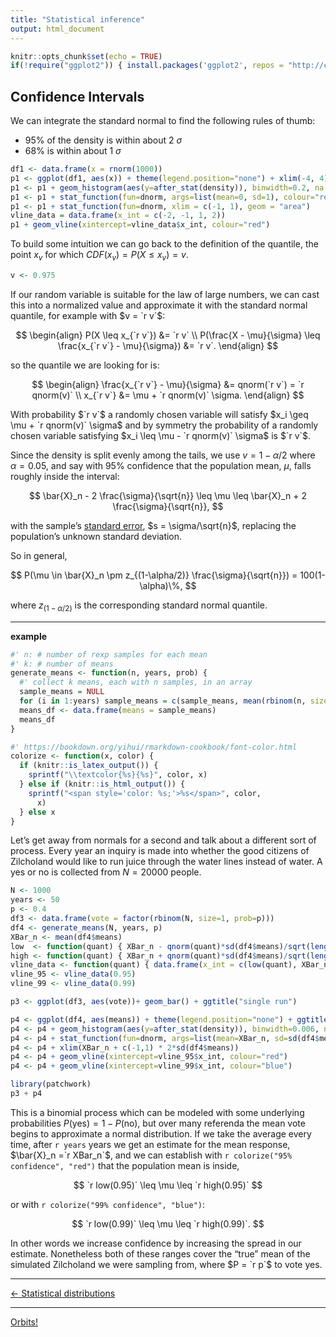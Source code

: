 ```yaml
---
title: "Statistical inference"
output: html_document
---
```


```r
knitr::opts_chunk$set(echo = TRUE)
if(!require("ggplot2")) { install.packages('ggplot2', repos = "http://cran.us.r-project.org"); library("ggplot2") }
```

## Confidence Intervals

We can integrate the standard normal to find the following rules of thumb:

- 95% of the density is within about 2 $\sigma$
- 68% is within about 1 $\sigma$

```r
df1 <- data.frame(x = rnorm(1000))
p1 <- ggplot(df1, aes(x)) + theme(legend.position="none") + xlim(-4, 4)
p1 <- p1 + geom_histogram(aes(y=after_stat(density)), binwidth=0.2, na.rm=TRUE)
p1 <- p1 + stat_function(fun=dnorm, args=list(mean=0, sd=1), colour="red")
p1 <- p1 + stat_function(fun=dnorm, xlim = c(-1, 1), geom = "area")
vline_data = data.frame(x_int = c(-2, -1, 1, 2))
p1 + geom_vline(xintercept=vline_data$x_int, colour="red")
```

To build some intuition we can go back to the definition of the quantile, the point $x_v$ for which $CDF(x_v) = P(X \leq x_v) = v$.

```r
v <- 0.975
```

If our random variable is suitable for the law of large numbers, we can cast this into a normalized value and approximate it with the standard normal quantile, for example with $v = `r v`$:

$$
\begin{align}
P(X \leq x_{`r v`}) &= `r v` \\
P(\frac{X - \mu}{\sigma} \leq \frac{x_{`r v`} - \mu}{\sigma}) &= `r v`.
\end{align}
$$

so the quantile we are looking for is:

$$
\begin{align}
\frac{x_{`r v`} - \mu}{\sigma} &= qnorm(`r v`) = `r qnorm(v)` \\
x_{`r v`} &= \mu + `r qnorm(v)` \sigma.
\end{align}
$$

With probability $`r v`$ a randomly chosen variable will satisfy $x_i \geq \mu + `r qnorm(v)` \sigma$ and by symmetry the probability of a randomly chosen variable satisfying $x_i \leq \mu - `r qnorm(v)` \sigma$ is $`r v`$.

Since the density is split evenly among the tails, we use $v = 1-\alpha/2$ where $\alpha = 0.05$, and say with $95\%$ confidence that the population mean, $\mu$, falls roughly inside the interval:

$$
\bar{X}_n - 2 \frac{\sigma}{\sqrt{n}} \leq \mu \leq \bar{X}_n + 2 \frac{\sigma}{\sqrt{n}},
$$

with the sample's [standard error](https://en.wikipedia.org/wiki/Standard_error), $s = \sigma/\sqrt{n}$, replacing the population's unknown standard deviation.

So in general,

$$
P(\mu \in \bar{X}_n \pm z_{(1-\alpha/2)} \frac{\sigma}{\sqrt{n}}) = 100(1-\alpha)\%,
$$

where $z_{(1-\alpha/2)}$ is the corresponding standard normal quantile.

***

**example**

```r
#' n: # number of rexp samples for each mean
#' k: # number of means
generate_means <- function(n, years, prob) {
  #' collect k means, each with n samples, in an array
  sample_means = NULL
  for (i in 1:years) sample_means = c(sample_means, mean(rbinom(n, size=1, prob=prob)))
  means_df <- data.frame(means = sample_means)
  means_df
}
```

```r
#' https://bookdown.org/yihui/rmarkdown-cookbook/font-color.html
colorize <- function(x, color) {
  if (knitr::is_latex_output()) {
    sprintf("\\textcolor{%s}{%s}", color, x)
  } else if (knitr::is_html_output()) {
    sprintf("<span style='color: %s;'>%s</span>", color,
      x)
  } else x
}
```

Let's get away from normals for a second and talk about a different sort of process. Every year an inquiry is made into whether the good citizens of Zilcholand would like to run juice through the water lines instead of water. A yes or no is collected from $N = 20000$ people.

```r
N <- 1000
years <- 50
p <- 0.4
df3 <- data.frame(vote = factor(rbinom(N, size=1, prob=p)))
df4 <- generate_means(N, years, p)
XBar_n <- mean(df4$means)
low  <- function(quant) { XBar_n - qnorm(quant)*sd(df4$means)/sqrt(length(df4$means)) }
high <- function(quant) { XBar_n + qnorm(quant)*sd(df4$means)/sqrt(length(df4$means)) }
vline_data <- function(quant) { data.frame(x_int = c(low(quant), XBar_n, high(quant))) }
vline_95 <- vline_data(0.95)
vline_99 <- vline_data(0.99)
```

```r
p3 <- ggplot(df3, aes(vote))+ geom_bar() + ggtitle("single run")
```

```r
p4 <- ggplot(df4, aes(means)) + theme(legend.position="none") + ggtitle(paste("means for", as.character(N), " runs"))
p4 <- p4 + geom_histogram(aes(y=after_stat(density)), binwidth=0.006, na.rm=TRUE)
p4 <- p4 + stat_function(fun=dnorm, args=list(mean=XBar_n, sd=sd(df4$means)), colour="red")
p4 <- p4 + xlim(XBar_n + c(-1,1) * 2*sd(df4$means))
p4 <- p4 + geom_vline(xintercept=vline_95$x_int, colour="red")
p4 <- p4 + geom_vline(xintercept=vline_99$x_int, colour="blue")
```

```r
library(patchwork)
p3 + p4
```

This is a binomial process which can be modeled with some underlying probabilities $P(\text{yes}) = 1 - P(\text{no})$, but over many referenda the mean vote begins to approximate a normal distribution. If we take the average every time, after `r years` years we get an estimate for the mean response, $\bar{X}_n =`r XBar_n`$, and we can establish with `r colorize("95% confidence", "red")` that the population mean is inside,

$$
`r low(0.95)` \leq \mu \leq `r high(0.95)`
$$

or with `r colorize("99% confidence", "blue")`:

$$
`r low(0.99)` \leq \mu \leq `r high(0.99)`.
$$

In other words we increase confidence by increasing the spread in our estimate. Nonetheless both of these ranges cover the "true" mean of the simulated Zilcholand we were sampling from, where $P = `r p`$ to vote yes.

***

[<- Statistical distributions](./stat_dist.html)

***

[Orbits!](../index.html)
